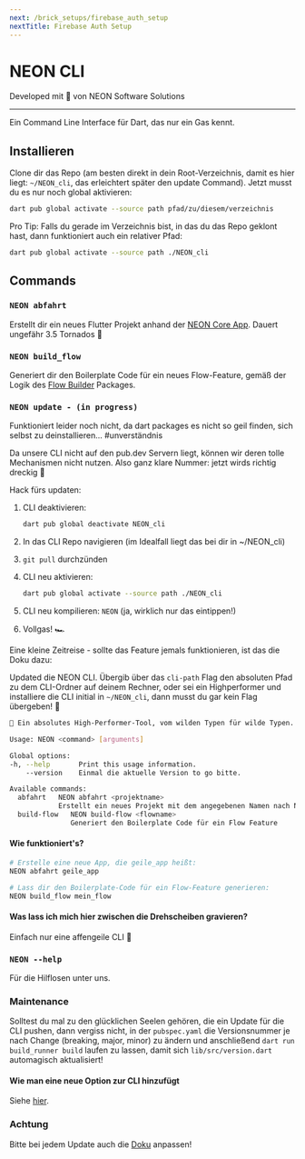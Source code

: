 ```yaml
---
next: /brick_setups/firebase_auth_setup
nextTitle: Firebase Auth Setup
---
```


# NEON CLI

Developed mit 💙 von NEON Software Solutions

---

Ein Command Line Interface für Dart, das nur ein Gas kennt.

## Installieren

Clone dir das Repo (am besten direkt in dein Root-Verzeichnis, damit es hier liegt: ```~/NEON_cli```, das erleichtert später den update Command). Jetzt musst du es nur noch global aktivieren:

```sh
dart pub global activate --source path pfad/zu/diesem/verzeichnis
```

Pro Tip: Falls du gerade im Verzeichnis bist, in das du das Repo geklont hast, dann funktioniert auch ein relativer Pfad:

```sh
dart pub global activate --source path ./NEON_cli
```

## Commands

### `NEON abfahrt`

Erstellt dir ein neues Flutter Projekt anhand der [NEON Core App][neon_core_app_link]. Dauert ungefähr 3.5 Tornados 🍺

### `NEON build_flow`

Generiert dir den Boilerplate Code für ein neues Flow-Feature, gemäß der Logik des [Flow Builder][flow_builder_link] Packages.

### `NEON update - (in progress)`

Funktioniert leider noch nicht, da dart packages es nicht so geil finden, sich selbst zu deinstallieren... #unverständnis

Da unsere CLI nicht auf den pub.dev Servern liegt, können wir deren tolle Mechanismen nicht nutzen. Also ganz klare Nummer: jetzt wirds richtig dreckig 🐷

Hack fürs updaten:

1. CLI deaktivieren:

    ```sh
    dart pub global deactivate NEON_cli
    ```

2. In das CLI Repo navigieren (im Idealfall liegt das bei dir in ~/NEON_cli)
3. ```git pull``` durchzünden
4. CLI neu aktivieren:

    ```sh
    dart pub global activate --source path ./NEON_cli
    ```

5. CLI neu kompilieren: ```NEON``` (ja, wirklich nur das eintippen!)
6. Vollgas! 🏎

Eine kleine Zeitreise - sollte das Feature jemals funktionieren, ist das die Doku dazu:

Updated die NEON CLI. Übergib über das ```cli-path``` Flag den absoluten Pfad zu dem CLI-Ordner auf deinem Rechner, oder sei ein Highperformer und installiere die CLI initial in ```~/NEON_cli```, dann musst du gar kein Flag übergeben! 😤

```sh
🥵 Ein absolutes High-Performer-Tool, vom wilden Typen für wilde Typen.

Usage: NEON <command> [arguments]

Global options:
-h, --help       Print this usage information.
    --version    Einmal die aktuelle Version to go bitte.

Available commands:
  abfahrt   NEON abfahrt <projektname>
            Erstellt ein neues Projekt mit dem angegebenen Namen nach NEON Maßstäben (to the 🌝) im aktuellen Verzeichnis.
  build-flow   NEON build-flow <flowname>
               Generiert den Boilerplate Code für ein Flow Feature
```

#### Wie funktioniert's?

```sh
# Erstelle eine neue App, die geile_app heißt:
NEON abfahrt geile_app
```

```sh
# Lass dir den Boilerplate-Code für ein Flow-Feature generieren:
NEON build_flow mein_flow
```

#### Was lass ich mich hier zwischen die Drehscheiben gravieren?

Einfach nur eine affengeile CLI 🐒

### `NEON --help`

Für die Hilflosen unter uns.

### Maintenance

Solltest du mal zu den glücklichen Seelen gehören, die ein Update für die CLI pushen, dann vergiss nicht, in der ```pubspec.yaml``` die Versionsnummer je nach Change (breaking, major, minor) zu ändern und anschließend ```dart run build_runner build``` laufen zu lassen, damit sich ```lib/src/version.dart``` automagisch aktualisiert!

#### Wie man eine neue Option zur CLI hinzufügt

Siehe [hier][add_option_to_cli_link].

### Achtung

Bitte bei jedem Update auch die [Doku][cli_docs_repo_link] anpassen!

[cli_docs_repo_link]: https://github.com/julien-neon/NEON_cli_docs
[neon_core_app_link]: https://github.com/NEON-Software-Solutions/NEON_app_library/tree/main/neon_core_app
[flow_builder_link]: https://pub.dev/packages/flow_builder
[add_option_to_cli_link]: https://docs.page/julien-neon/NEON_cli_docs/add_new_brick

